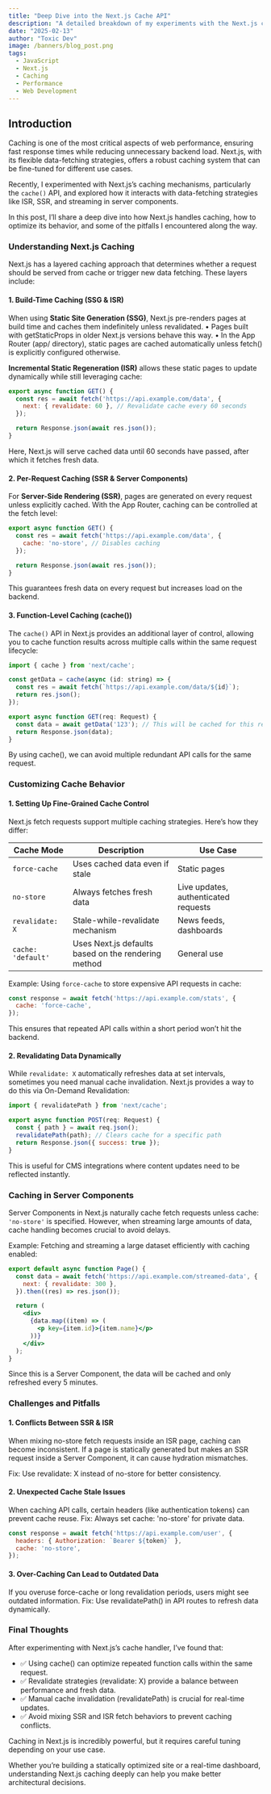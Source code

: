 ```yaml
---
title: "Deep Dive into the Next.js Cache API"
description: "A detailed breakdown of my experiments with the Next.js cache API, including caching strategies, optimizations, and potential pitfalls."
date: "2025-02-13"
author: "Toxic Dev"
image: /banners/blog_post.png
tags: 
  - JavaScript
  - Next.js
  - Caching
  - Performance
  - Web Development
---
```


## Introduction
Caching is one of the most critical aspects of web performance, ensuring fast response times while reducing unnecessary backend load. Next.js, with its flexible data-fetching strategies, offers a robust caching system that can be fine-tuned for different use cases.

Recently, I experimented with Next.js’s caching mechanisms, particularly the `cache()` API, and explored how it interacts with data-fetching strategies like ISR, SSR, and streaming in server components. 

In this post, I’ll share a deep dive into how Next.js handles caching, how to optimize its behavior, and some of the pitfalls I encountered along the way.

### Understanding Next.js Caching

Next.js has a layered caching approach that determines whether a request should be served from cache or trigger new data fetching. These layers include:

#### 1. Build-Time Caching (SSG & ISR)

When using **Static Site Generation (SSG)**, Next.js pre-renders pages at build time and caches them indefinitely unless revalidated.
	•	Pages built with getStaticProps in older Next.js versions behave this way.
	•	In the App Router (app/ directory), static pages are cached automatically unless fetch() is explicitly configured otherwise.

**Incremental Static Regeneration (ISR)** allows these static pages to update dynamically while still leveraging cache:

```jsx
export async function GET() {
  const res = await fetch('https://api.example.com/data', {
    next: { revalidate: 60 }, // Revalidate cache every 60 seconds
  });

  return Response.json(await res.json());
}
```

Here, Next.js will serve cached data until 60 seconds have passed, after which it fetches fresh data.

#### 2. Per-Request Caching (SSR & Server Components)

For **Server-Side Rendering (SSR)**, pages are generated on every request unless explicitly cached. With the App Router, caching can be controlled at the fetch level:

```jsx
export async function GET() {
  const res = await fetch('https://api.example.com/data', {
    cache: 'no-store', // Disables caching
  });

  return Response.json(await res.json());
}
```

This guarantees fresh data on every request but increases load on the backend.

#### 3. Function-Level Caching (cache())

The `cache()` API in Next.js provides an additional layer of control, allowing you to cache function results across multiple calls within the same request lifecycle:

```jsx
import { cache } from 'next/cache';

const getData = cache(async (id: string) => {
  const res = await fetch(`https://api.example.com/data/${id}`);
  return res.json();
});

export async function GET(req: Request) {
  const data = await getData('123'); // This will be cached for this request
  return Response.json(data);
}
```

By using cache(), we can avoid multiple redundant API calls for the same request.

### Customizing Cache Behavior

#### 1. Setting Up Fine-Grained Cache Control

Next.js fetch requests support multiple caching strategies. Here’s how they differ:

| Cache Mode        | Description                                   | Use Case                           |
|-------------------|-----------------------------------------------|------------------------------------|
| `force-cache`    | Uses cached data even if stale               | Static pages                      |
| `no-store`       | Always fetches fresh data                    | Live updates, authenticated requests |
| `revalidate: X`  | Stale-while-revalidate mechanism             | News feeds, dashboards            |
| `cache: 'default'` | Uses Next.js defaults based on the rendering method | General use                        |

Example: Using `force-cache` to store expensive API requests in cache:

```jsx
const response = await fetch('https://api.example.com/stats', {
  cache: 'force-cache',
});
```

This ensures that repeated API calls within a short period won’t hit the backend.

#### 2. Revalidating Data Dynamically

While `revalidate: X` automatically refreshes data at set intervals, sometimes you need manual cache invalidation. Next.js provides a way to do this via On-Demand Revalidation:

```jsx
import { revalidatePath } from 'next/cache';

export async function POST(req: Request) {
  const { path } = await req.json();
  revalidatePath(path); // Clears cache for a specific path
  return Response.json({ success: true });
}
```

This is useful for CMS integrations where content updates need to be reflected instantly.

### Caching in Server Components

Server Components in Next.js naturally cache fetch requests unless cache: `'no-store'` is specified. However, when streaming large amounts of data, cache handling becomes crucial to avoid delays.

Example: Fetching and streaming a large dataset efficiently with caching enabled:

```jsx
export default async function Page() {
  const data = await fetch('https://api.example.com/streamed-data', {
    next: { revalidate: 300 },
  }).then((res) => res.json());

  return (
    <div>
      {data.map((item) => (
        <p key={item.id}>{item.name}</p>
      ))}
    </div>
  );
}
```

Since this is a Server Component, the data will be cached and only refreshed every 5 minutes.

### Challenges and Pitfalls

#### 1. Conflicts Between SSR & ISR

When mixing no-store fetch requests inside an ISR page, caching can become inconsistent. If a page is statically generated but makes an SSR request inside a Server Component, it can cause hydration mismatches.

Fix: Use revalidate: X instead of no-store for better consistency.

#### 2. Unexpected Cache Stale Issues

When caching API calls, certain headers (like authentication tokens) can prevent cache reuse.
Fix: Always set cache: 'no-store' for private data.

```jsx
const response = await fetch('https://api.example.com/user', {
  headers: { Authorization: `Bearer ${token}` },
  cache: 'no-store',
});
```

#### 3. Over-Caching Can Lead to Outdated Data

If you overuse force-cache or long revalidation periods, users might see outdated information.
Fix: Use revalidatePath() in API routes to refresh data dynamically.

### Final Thoughts

After experimenting with Next.js’s cache handler, I’ve found that:
- ✅ Using cache() can optimize repeated function calls within the same request.
- ✅ Revalidate strategies (revalidate: X) provide a balance between performance and fresh data.
- ✅ Manual cache invalidation (revalidatePath) is crucial for real-time updates.
- ✅ Avoid mixing SSR and ISR fetch behaviors to prevent caching conflicts.

Caching in Next.js is incredibly powerful, but it requires careful tuning depending on your use case. 

Whether you’re building a statically optimized site or a real-time dashboard, understanding Next.js caching deeply can help you make better architectural decisions.
